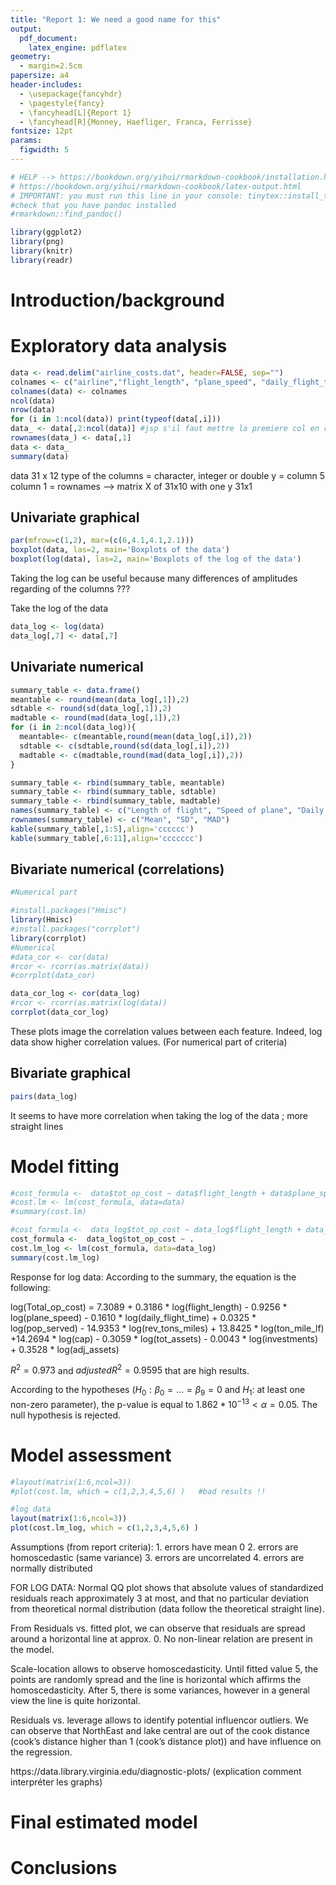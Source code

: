 ```yaml
---
title: "Report 1: We need a good name for this"
output: 
  pdf_document:
    latex_engine: pdflatex
geometry: 
  - margin=2.5cm
papersize: a4
header-includes:
  - \usepackage{fancyhdr}
  - \pagestyle{fancy}
  - \fancyhead[L]{Report 1}
  - \fancyhead[R]{Monney, Haefliger, Franca, Ferrisse}
fontsize: 12pt
params:
  figwidth: 5
---
```

```r
# HELP --> https://bookdown.org/yihui/rmarkdown-cookbook/installation.html
# https://bookdown.org/yihui/rmarkdown-cookbook/latex-output.html
# IMPORTANT: you must run this line in your console: tinytex::install_tinytex()
#check that you have pandoc installed
#rmarkdown::find_pandoc()
```

```{=latex}
\thispagestyle{fancy}
```

```r
library(ggplot2)
library(png)
library(knitr)
library(readr)
```

# Introduction/background





# Exploratory data analysis

```r
data <- read.delim("airline_costs.dat", header=FALSE, sep="")
colnames <- c("airline","flight_length", "plane_speed", "daily_flight_time", "pop_served", "tot_op_cost", "rev_tons_miles", "ton_mile_lf", "cap", "tot_assets", "investments", "adj_assets")
colnames(data) <- colnames
ncol(data)
nrow(data)
for (i in 1:ncol(data)) print(typeof(data[,i]))
data_ <- data[,2:ncol(data)] #jsp s'il faut mettre la premiere col en rownames ?
rownames(data_) <- data[,1]
data <- data_
summary(data)
```
data 31 x 12
type of the columns = character, integer or double
y = column 5
column 1 = rownames
--> matrix X of 31x10 with one y 31x1



## Univariate graphical

```r
par(mfrow=c(1,2), mar=(c(6,4.1,4.1,2.1))) 
boxplot(data, las=2, main='Boxplots of the data')
boxplot(log(data), las=2, main='Boxplots of the log of the data')

```
Taking the log can be useful because many differences of amplitudes regarding of the columns ???

Take the log of the data
```r
data_log <- log(data)
data_log[,7] <- data[,7]
```


## Univariate numerical

```r
summary_table <- data.frame()
meantable <- round(mean(data_log[,1]),2)
sdtable <- round(sd(data_log[,1]),2)
madtable <- round(mad(data_log[,1]),2)
for (i in 2:ncol(data_log)){
  meantable<- c(meantable,round(mean(data_log[,i]),2))
  sdtable <- c(sdtable,round(sd(data_log[,i]),2))
  madtable <- c(madtable,round(mad(data_log[,i]),2))
}

summary_table <- rbind(summary_table, meantable)
summary_table <- rbind(summary_table, sdtable)
summary_table <- rbind(summary_table, madtable)
names(summary_table) <- c("Length of flight", "Speed of plane", "Daily flight time", "Population served", "Total operating cost", "Revenue tons per aircraft mile", "Ton-mile load factor", "Available capacity", "Total assets", "Investments and special funds", "Adjusted assets")
rownames(summary_table) <- c("Mean", "SD", "MAD")
kable(summary_table[,1:5],align='cccccc') 
kable(summary_table[,6:11],align='ccccccc')
```

## Bivariate numerical (correlations)

```r
#Numerical part

#install.packages("Hmisc")
library(Hmisc)
#install.packages("corrplot")
library(corrplot)
#Numerical
#data_cor <- cor(data)
#rcor <- rcorr(as.matrix(data))
#corrplot(data_cor)

data_cor_log <- cor(data_log)
#rcor <- rcorr(as.matrix(log(data))
corrplot(data_cor_log)
```
These plots image the correlation values between each feature. Indeed, log data show higher correlation values. (For numerical part of criteria)

## Bivariate graphical

```r
pairs(data_log)
```
It seems to have more correlation when taking the log of the data ; more straight lines


# Model fitting

```r
#cost_formula <-  data$tot_op_cost ~ data$flight_length + data$plane_speed + data$daily_flight_time + data$pop_served + data$rev_tons_miles + data$ton_mile_lf + data$cap + data$tot_assets + data$investments + data$adj_assets
#cost.lm <- lm(cost_formula, data=data)
#summary(cost.lm)

#cost_formula <-  data_log$tot_op_cost ~ data_log$flight_length + data_log$plane_speed + data_log$daily_flight_time + data_log$pop_served + data_log$rev_tons_miles + data_log$ton_mile_lf + data_log$cap + data_log$tot_assets + data_log$investments + data_log$adj_assets
cost_formula <-  data_log$tot_op_cost ~ .
cost.lm_log <- lm(cost_formula, data=data_log)
summary(cost.lm_log)

```
Response for log data:
According to the summary, the equation is the following: 

log(Total_op_cost) = 7.3089 + 0.3186 * log(flight_length) - 0.9256 * log(plane_speed) - 0.1610 * log(daily_flight_time) + 0.0325 * log(pop_served) - 14.9353 * log(rev_tons_miles) + 13.8425 * log(ton_mile_lf) +14.2694 * log(cap) - 0.3059 * log(tot_assets) - 0.0043 * log(investments) + 0.3528 * log(adj_assets)

$R^2 = 0.973$ and $adjusted R^2 = 0.9595$ that are high results. 

According to the hypotheses ($H_0: \beta_0 = ... = \beta_9 = 0$ and $H_1:$ at least one non-zero parameter), the p-value is equal to $1.862*10^{-13} < \alpha = 0.05$. The null hypothesis is rejected. 



# Model assessment

```r
#layout(matrix(1:6,ncol=3))
#plot(cost.lm, which = c(1,2,3,4,5,6) )   #bad results !!

#log data
layout(matrix(1:6,ncol=3))
plot(cost.lm_log, which = c(1,2,3,4,5,6) )


```
Assumptions (from report criteria):
1. errors have mean 0
2. errors are homoscedastic (same variance)
3. errors are uncorrelated
4. errors are normally distributed

FOR LOG DATA: 
Normal QQ plot shows that absolute values of standardized residuals reach approximately 3 at most, and that no particular deviation from theoretical normal distribution (data follow the theoretical straight line). 

From Residuals vs. fitted plot, we can observe that residuals are spread around a horizontal line at approx. 0. No non-linear relation are present in the model. 

Scale-location allows to observe homoscedasticity. Until fitted value 5, the points are randomly spread and the line is horizontal which affirms the homoscedasticity. After 5, there is some variances, however in a general view the line is quite horizontal. 

Residuals vs. leverage allows to identify potential influencor outliers. We can observe that NorthEast and lake central are out of the cook distance (cook's distance higher than 1 (cook's distance plot)) and have influence on the regression.


https://data.library.virginia.edu/diagnostic-plots/ (explication comment interpréter les graphs)

# Final estimated model


# Conclusions
